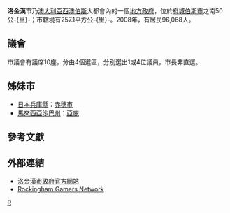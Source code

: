 {{Infobox Australian Place | type = lga 
| name              = 洛金漢市
| state             = wa
| image             = Rockingham LGA WA.png
| imagesize         = 180
| caption           = 
| pop               = 128,962
| pop_year          = 2015年估計
| pop_footnotes = <ref>{{cite web|url=http://www.abs.gov.au/AUSSTATS/abs@.nsf/DetailsPage/3218.02014-15?OpenDocument|title=3218.0 – Regional Population Growth, Australia, 2014–15|publisher=Australian Bureau of Statistics|accessdate=2016-09-29|archive-date=2016-04-05|archive-url=https://web.archive.org/web/20160405014317/http://www.abs.gov.au/AUSSTATS/abs@.nsf/DetailsPage/3218.02014-15?OpenDocument|dead-url=no}}</ref>
| area              = 257.1
| est               = 1897年
| seat              = 洛金漢
| mayor             = Barry Sammels
| region            = [[伯斯|伯斯]]
| logo              = 
| url               = http://www.rockingham.wa.gov.au
| stategov          = 洛金漢、Warnbro、Kwinana、達令嶺
| fedgov            = [[布蘭德_(澳大利亞國會選區)|布蘭德]]
}}

'''洛金漢市'''乃[[澳大利亞|澳大利亞]][[西澳大利亞州|西澳]][[伯斯|伯斯]]大都會內的一個[[地方政府區域|地方政府]]，位於[[府城|府城]][[伯斯市|伯斯市]]之南50公-{里}-；市轄境有257.1平方公-{里}-。2008年，有居民96,068人。

==議會==
市議會有議席10座，分由4個選區，分別選出1或4位議員，市長非直選。 

==姊妹市==
*[[日本|日本]][[兵庫縣|兵庫縣]]：[[赤穗市|赤穗市]]
*[[馬來西亞|馬來西亞]][[沙巴州|沙巴州]]：[[亞庇|亞庇]]

==參考文獻==
{{reflist}}

==外部連結==
* [http://www.rockingham.wa.gov.au/ 洛金漢市政府官方網站] {{Wayback|url=http://www.rockingham.wa.gov.au/ |date=20210410051524 }}
* [https://web.archive.org/web/20090913110137/http://www.rockogamers.net/ Rockingham Gamers Network]

{{coord|32|16|52|S|115|43|37|E|source:plwiki_scale:10000|display=title}}

[[Category:西澳大利亞州城市|R]]
